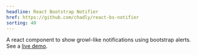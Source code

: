 ```yaml
---
headline: React Bootstrap Notifier
href: https://github.com/chadly/react-bs-notifier
sorting: 40
---
```


A react component to show growl-like notifications using bootstrap alerts. See a [live demo](https://chadly.github.io/react-bs-notifier/).
